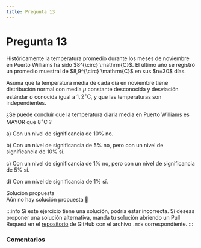 ```yaml
---
title: Pregunta 13
---
```



# Pregunta 13

<div className="exercise">
Históricamente la temperatura promedio durante los meses de noviembre en Puerto Williams ha sido $8^{\circ} \mathrm{C}$. El último año se registró un promedio muestral de $8,9^{\circ} \mathrm{C}$ en sus $n=30$ días.

Asuma que la temperatura media de cada día en noviembre tiene distribución normal con media $\mu$ constante desconocida y desviación estándar $\sigma$ conocida igual a $1,2^{\circ} \mathrm{C}$, y que las temperaturas son independientes.

¿Se puede concluir que la temperatura diaria media en Puerto Williams es MAYOR que $8^{\circ} \mathrm{C}$ ?

a) Con un nivel de significancia de $10 \%$ no.

b) Con un nivel de significancia de $5 \%$ no, pero con un nivel de significancia de $10 \%$ sí.

c) Con un nivel de significancia de $1 \%$ no, pero con un nivel de significancia de $5 \%$ sí.

d) Con un nivel de significancia de $1 \%$ sí.

</div>

<MDXDetails>
<summary>Solución propuesta</summary>

<div className="exercise">
Aún no hay solución propuesta 🥲
</div>

:::info 
Si este ejercicio tiene una solución, podría estar incorrecta. Si deseas proponer una solución alternativa, manda tu solución abriendo
un Pull Request en el [repositorio](https://github.com/crow-rojas/apuntes-fundamentals/pulls) de GitHub con el archivo
`.mdx` correspondiente. 
:::

</MDXDetails>

### Comentarios

<Disqus
  url="https://crow-rojas.github.io/apuntes-fundamentals/docs/mathematics/probability-and-statistics/exercises/2024-2/p13"
  identifier="docs/mathematics/probability-and-statistics/exercises/2024-2/p13"
  title="2024-2 Probabilidades y Estadística - Pregunta 13"
/>

